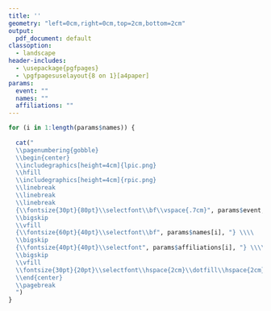 ```yaml
---
title: ''
geometry: "left=0cm,right=0cm,top=2cm,bottom=2cm"
output:
  pdf_document: default
classoption: 
  - landscape
header-includes:
  - \usepackage{pgfpages}
  - \pgfpagesuselayout{8 on 1}[a4paper]
params:
  event: ""
  names: ""
  affiliations: ""
---
```


```r

for (i in 1:length(params$names)) {
  
  cat("
  \\pagenumbering{gobble}
  \\begin{center}
  \\includegraphics[height=4cm]{lpic.png}
  \\hfill
  \\includegraphics[height=4cm]{rpic.png}
  \\linebreak
  \\linebreak
  \\linebreak
  {\\fontsize{30pt}{80pt}\\selectfont\\bf\\vspace{.7cm}", params$event, "} \\\\
  \\bigskip
  \\vfill
  {\\fontsize{60pt}{40pt}\\selectfont\\bf", params$names[i], "} \\\\
  \\bigskip
  {\\fontsize{40pt}{40pt}\\selectfont", params$affiliations[i], "} \\\\
  \\bigskip
  \\vfill
  \\fontsize{30pt}{20pt}\\selectfont\\hspace{2cm}\\dotfill\\hspace{2cm}
  \\end{center}
  \\pagebreak
  ")
}
```




